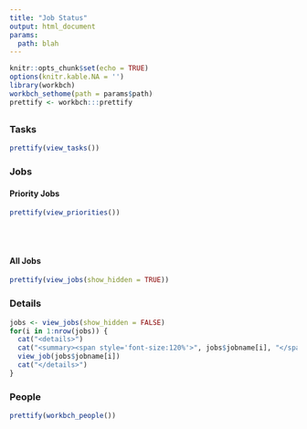 ```yaml
---
title: "Job Status"
output: html_document
params:
  path: blah
---
```


```r
knitr::opts_chunk$set(echo = TRUE)
options(knitr.kable.NA = '')
library(workbch)
workbch_sethome(path = params$path)
prettify <- workbch:::prettify
```

## {.tabset .tabset-fade}

### Tasks

```r
prettify(view_tasks())
```

### Jobs

#### Priority Jobs

```r
prettify(view_priorities())
```

<br><br>

#### All Jobs

```r
prettify(view_jobs(show_hidden = TRUE))
```


### Details

```r
jobs <- view_jobs(show_hidden = FALSE)
for(i in 1:nrow(jobs)) {
  cat("<details>")
  cat("<summary><span style='font-size:120%'>", jobs$jobname[i], "</span></summary>")
  view_job(jobs$jobname[i])
  cat("</details>")
}
```

### People

```r
prettify(workbch_people())
```
